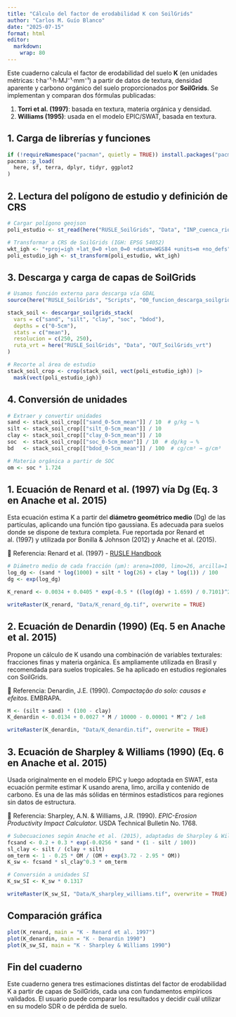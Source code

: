 ```yaml
---
title: "Cálculo del factor de erodabilidad K con SoilGrids"
author: "Carlos M. Guío Blanco"
date: "2025-07-15"
format: html
editor:
  markdown:
    wrap: 80
---
```


Este cuaderno calcula el factor de erodabilidad del suelo **K** (en unidades
métricas: t·ha⁻¹·h·MJ⁻¹·mm⁻¹) a partir de datos de textura, densidad aparente y
carbono orgánico del suelo proporcionados por **SoilGrids**. Se implementan y
comparan dos fórmulas publicadas:

1. **Torri et al. (1997)**: basada en textura, materia orgánica y densidad.
2. **Williams (1995)**: usada en el modelo EPIC/SWAT, basada en textura.

## 1. Carga de librerías y funciones

```r
if (!requireNamespace("pacman", quietly = TRUE)) install.packages("pacman")
pacman::p_load(
  here, sf, terra, dplyr, tidyr, ggplot2
)
```

## 2. Lectura del polígono de estudio y definición de CRS

```r
# Cargar polígono geojson
poli_estudio <- st_read(here("RUSLE_SoilGrids", "Data", "INP_cuenca_rio_barbas.geojson"))

# Transformar a CRS de SoilGrids (IGH: EPSG 54052)
wkt_igh <- "+proj=igh +lat_0=0 +lon_0=0 +datum=WGS84 +units=m +no_defs"
poli_estudio_igh <- st_transform(poli_estudio, wkt_igh)
```

## 3. Descarga y carga de capas de SoilGrids

```r
# Usamos función externa para descarga vía GDAL
source(here("RUSLE_SoilGrids", "Scripts", "00_funcion_descarga_soilgrids.R"))

stack_soil <- descargar_soilgrids_stack(
  vars = c("sand", "silt", "clay", "soc", "bdod"),
  depths = c("0-5cm"),
  stats = c("mean"),
  resolucion = c(250, 250),
  ruta_vrt = here("RUSLE_SoilGrids", "Data", "OUT_SoilGrids_vrt")
)

# Recorte al área de estudio
stack_soil_crop <- crop(stack_soil, vect(poli_estudio_igh)) |> 
  mask(vect(poli_estudio_igh))
```

## 4. Conversión de unidades

```r
# Extraer y convertir unidades
sand <- stack_soil_crop[["sand_0-5cm_mean"]] / 10  # g/kg → %
silt <- stack_soil_crop[["silt_0-5cm_mean"]] / 10
clay <- stack_soil_crop[["clay_0-5cm_mean"]] / 10
soc  <- stack_soil_crop[["soc_0-5cm_mean"]] / 10  # dg/kg → %
bd   <- stack_soil_crop[["bdod_0-5cm_mean"]] / 100  # cg/cm³ → g/cm³

# Materia orgánica a partir de SOC
om <- soc * 1.724
```


## 1. Ecuación de Renard et al. (1997) vía Dg (Eq. 3 en Anache et al. 2015)

Esta ecuación estima K a partir del **diámetro geométrico medio** (Dg) de las partículas, aplicando una función tipo gaussiana. Es adecuada para suelos donde se dispone de textura completa. Fue reportada por Renard et al. (1997) y utilizada por Bonilla & Johnson (2012) y Anache et al. (2015).

📘 Referencia: Renard et al. (1997) - [RUSLE Handbook](https://www.ars.usda.gov/ARSUserFiles/60600505/RUSLE/AH_703.pdf)

```r
# Diámetro medio de cada fracción (μm): arena=1000, limo=26, arcilla=1
log_dg <- (sand * log(1000) + silt * log(26) + clay * log(1)) / 100
dg <- exp(log_dg)

K_renard <- 0.0034 + 0.0405 * exp(-0.5 * ((log(dg) + 1.659) / 0.7101)^2)

writeRaster(K_renard, "Data/K_renard_dg.tif", overwrite = TRUE)
```

## 2. Ecuación de Denardin (1990) (Eq. 5 en Anache et al. 2015)

Propone un cálculo de K usando una combinación de variables texturales: fracciones finas y materia orgánica. Es ampliamente utilizada en Brasil y recomendada para suelos tropicales. Se ha aplicado en estudios regionales con SoilGrids.

📘 Referencia: Denardin, J.E. (1990). *Compactação do solo: causas e efeitos*. EMBRAPA.

```r
M <- (silt + sand) * (100 - clay)
K_denardin <- 0.0134 + 0.0027 * M / 10000 - 0.00001 * M^2 / 1e8

writeRaster(K_denardin, "Data/K_denardin.tif", overwrite = TRUE)
```

## 3. Ecuación de Sharpley & Williams (1990) (Eq. 6 en Anache et al. 2015)

Usada originalmente en el modelo EPIC y luego adoptada en SWAT, esta ecuación permite estimar K usando arena, limo, arcilla y contenido de carbono. Es una de las más sólidas en términos estadísticos para regiones sin datos de estructura.

📘 Referencia: Sharpley, A.N. & Williams, J.R. (1990). *EPIC-Erosion Productivity Impact Calculator.* USDA Technical Bulletin No. 1768.

```r
# Subecuaciones según Anache et al. (2015), adaptadas de Sharpley & Williams
fcsand <- 0.2 + 0.3 * exp(-0.0256 * sand * (1 - silt / 100))
sl_clay <- silt / (clay + silt)
om_term <- 1 - 0.25 * OM / (OM + exp(3.72 - 2.95 * OM))
K_sw <- fcsand * sl_clay^0.3 * om_term

# Conversión a unidades SI
K_sw_SI <- K_sw * 0.1317

writeRaster(K_sw_SI, "Data/K_sharpley_williams.tif", overwrite = TRUE)
```

## Comparación gráfica

```r
plot(K_renard, main = "K - Renard et al. 1997")
plot(K_denardin, main = "K - Denardin 1990")
plot(K_sw_SI, main = "K - Sharpley & Williams 1990")
```

## Fin del cuaderno

Este cuaderno genera tres estimaciones distintas del factor de erodabilidad K a partir de capas de SoilGrids, cada una con fundamentos empíricos validados. El usuario puede comparar los resultados y decidir cuál utilizar en su modelo SDR o de pérdida de suelo.
